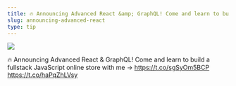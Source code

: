 ```yaml
---
title: 🔥 Announcing Advanced React &amp; GraphQL! Come and learn to build a fullstack JavaScript online store with me → https://t.co/sgSyOm5BCP https://t.co/haPqZhLVsy
slug: announcing-advanced-react
type: tip
---
```


![](../images/tweets/2018-10-1113.35.01-1050379243975262209-1.jpg)

🔥 Announcing Advanced React &amp; GraphQL! Come and learn to build a fullstack JavaScript online store with me → https://t.co/sgSyOm5BCP https://t.co/haPqZhLVsy
